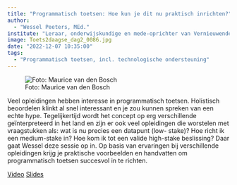 ```yaml
---
title: "Programmatisch toetsen: Hoe kun je dit nu praktisch inrichten?"
author:
  - "Wessel Peeters, MEd."
institute: "Leraar, onderwijskundige en mede-oprichter van Vernieuwenderwijs"
image: Toets2daagse_dag2_0086.jpg
date: "2022-12-07 10:35:00"
tags: 
  - "Programmatisch toetsen, incl. technologische ondersteuning"
---
```


::: {.column-margin}
![Foto: Maurice van den Bosch](Toets2daagse_dag2_0086.jpg)
:::

Veel opleidingen hebben interesse in programmatisch toetsen. Holistisch beoordelen klinkt al snel interessant en je zou kunnen spreken van een echte hype. Tegelijkertijd wordt het concept op erg verschillende geïnterpreteerd in het land en zijn er ook veel opleidingen die worstelen met vraagstukken als: wat is nu precies een datapunt (low- stake)? Hoe richt ik een medium-stake in? Hoe kom ik tot een valide high-stake beslissing? Daar gaat Wessel deze sessie op in. Op basis van ervaringen bij verschillende opleidingen krijg je praktische voorbeelden en handvatten om programmatisch toetsen succesvol in te richten.

[Video](https://tilburguniversity.cloud.panopto.eu/Panopto/Pages/Viewer.aspx?id=77b622dd-70df-4eb8-b10e-af6a011cc4d5){.btn .btn-primary}
[Slides](https://drive.google.com/file/d/1__JG5Xz-6DgOSOlsRD01udl-a8DTgsg2/view?usp=share_link){.btn .btn-primary}
